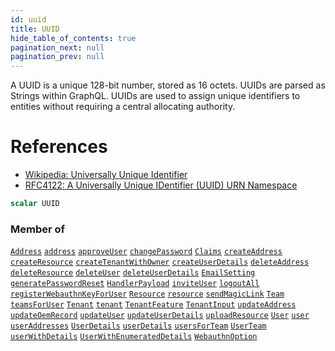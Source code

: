 ```yaml
---
id: uuid
title: UUID
hide_table_of_contents: true
pagination_next: null
pagination_prev: null
---
```








A UUID is a unique 128-bit number, stored as 16 octets. UUIDs are parsed as
Strings within GraphQL. UUIDs are used to assign unique identifiers to
entities without requiring a central allocating authority.

# References

* [Wikipedia: Universally Unique Identifier](http://en.wikipedia.org/wiki/Universally_unique_identifier)
* [RFC4122: A Universally Unique IDentifier (UUID) URN Namespace](http://tools.ietf.org/html/rfc4122)

```graphql
scalar UUID
```




### Member of

[`Address`](/objects/address)  <Badge class="secondary" text="object"/><Bullet />[`address`](/queries/address)  <Badge class="secondary" text="query"/><Bullet />[`approveUser`](/mutations/approve-user)  <Badge class="secondary" text="mutation"/><Bullet />[`changePassword`](/mutations/change-password)  <Badge class="secondary" text="mutation"/><Bullet />[`Claims`](/objects/claims)  <Badge class="secondary" text="object"/><Bullet />[`createAddress`](/mutations/create-address)  <Badge class="secondary" text="mutation"/><Bullet />[`createResource`](/mutations/create-resource)  <Badge class="secondary" text="mutation"/><Bullet />[`createTenantWithOwner`](/mutations/create-tenant-with-owner)  <Badge class="secondary" text="mutation"/><Bullet />[`createUserDetails`](/mutations/create-user-details)  <Badge class="secondary" text="mutation"/><Bullet />[`deleteAddress`](/mutations/delete-address)  <Badge class="secondary" text="mutation"/><Bullet />[`deleteResource`](/mutations/delete-resource)  <Badge class="secondary" text="mutation"/><Bullet />[`deleteUser`](/mutations/delete-user)  <Badge class="secondary" text="mutation"/><Bullet />[`deleteUserDetails`](/mutations/delete-user-details)  <Badge class="secondary" text="mutation"/><Bullet />[`EmailSetting`](/objects/email-setting)  <Badge class="secondary" text="object"/><Bullet />[`generatePasswordReset`](/mutations/generate-password-reset)  <Badge class="secondary" text="mutation"/><Bullet />[`HandlerPayload`](/objects/handler-payload)  <Badge class="secondary" text="object"/><Bullet />[`inviteUser`](/mutations/invite-user)  <Badge class="secondary" text="mutation"/><Bullet />[`logoutAll`](/mutations/logout-all)  <Badge class="secondary" text="mutation"/><Bullet />[`registerWebauthnKeyForUser`](/mutations/register-webauthn-key-for-user)  <Badge class="secondary" text="mutation"/><Bullet />[`Resource`](/objects/resource)  <Badge class="secondary" text="object"/><Bullet />[`resource`](/queries/resource)  <Badge class="secondary" text="query"/><Bullet />[`sendMagicLink`](/mutations/send-magic-link)  <Badge class="secondary" text="mutation"/><Bullet />[`Team`](/objects/team)  <Badge class="secondary" text="object"/><Bullet />[`teamsForUser`](/queries/teams-for-user)  <Badge class="secondary" text="query"/><Bullet />[`Tenant`](/objects/tenant)  <Badge class="secondary" text="object"/><Bullet />[`tenant`](/queries/tenant)  <Badge class="secondary" text="query"/><Bullet />[`TenantFeature`](/objects/tenant-feature)  <Badge class="secondary" text="object"/><Bullet />[`TenantInput`](/inputs/tenant-input)  <Badge class="secondary" text="input"/><Bullet />[`updateAddress`](/mutations/update-address)  <Badge class="secondary" text="mutation"/><Bullet />[`updateOemRecord`](/mutations/update-oem-record)  <Badge class="secondary" text="mutation"/><Bullet />[`updateUser`](/mutations/update-user)  <Badge class="secondary" text="mutation"/><Bullet />[`updateUserDetails`](/mutations/update-user-details)  <Badge class="secondary" text="mutation"/><Bullet />[`uploadResource`](/mutations/upload-resource)  <Badge class="secondary" text="mutation"/><Bullet />[`User`](/objects/user)  <Badge class="secondary" text="object"/><Bullet />[`user`](/queries/user)  <Badge class="secondary" text="query"/><Bullet />[`userAddresses`](/queries/user-addresses)  <Badge class="secondary" text="query"/><Bullet />[`UserDetails`](/objects/user-details)  <Badge class="secondary" text="object"/><Bullet />[`userDetails`](/queries/user-details)  <Badge class="secondary" text="query"/><Bullet />[`usersForTeam`](/queries/users-for-team)  <Badge class="secondary" text="query"/><Bullet />[`UserTeam`](/objects/user-team)  <Badge class="secondary" text="object"/><Bullet />[`userWithDetails`](/queries/user-with-details)  <Badge class="secondary" text="query"/><Bullet />[`UserWithEnumeratedDetails`](/objects/user-with-enumerated-details)  <Badge class="secondary" text="object"/><Bullet />[`WebauthnOption`](/objects/webauthn-option)  <Badge class="secondary" text="object"/>



